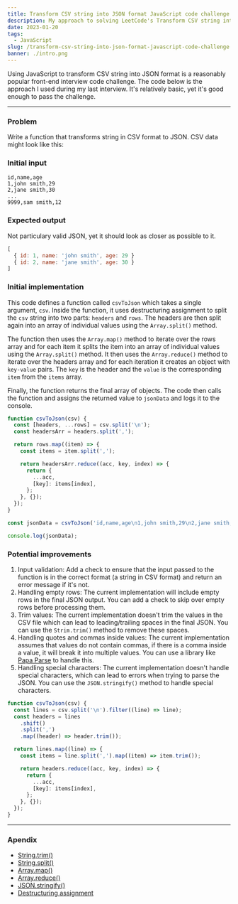 ```yaml
---
title: Transform CSV string into JSON format JavaScript code challenge
description: My approach to solving LeetCode's Transform CSV string into JSON format JavaScript code challenge
date: 2023-01-20
tags:
  - JavaScript
slug: /transform-csv-string-into-json-format-javascript-code-challenge
banner: ./intro.png
---
```


Using JavaScript to transform CSV string into JSON format is a reasonably popular front-end interview code challenge. The code below is the approach I used during my last interview. It's relatively basic, yet it's good enough to pass the challenge.

---

### Problem

Write a function that transforms string in CSV format to JSON. CSV data might look like this:

### Initial input

```text
id,name,age
1,john smith,29
2,jane smith,30
...
9999,sam smith,12
```

### Expected output

Not particulary valid JSON, yet it should look as closer as possible to it.

```js
[
  { id: 1, name: 'john smith', age: 29 }
  { id: 2, name: 'jane smith', age: 30 }
]
```

### Initial implementation

This code defines a function called `csvToJson` which takes a single argument, `csv`. Inside the function, it uses destructuring assignment to split the `csv` string into two parts: `headers` and `rows`. The headers are then split again into an array of individual values using the `Array.split()` method.

The function then uses the `Array.map()` method to iterate over the rows array and for each item it splits the item into an array of individual values using the `Array.split()` method. It then uses the `Array.reduce()` method to iterate over the headers array and for each iteration it creates an object with `key-value` pairs. The `key` is the header and the `value` is the corresponding `item` from the `items` array.

Finally, the function returns the final array of objects. The code then calls the function and assigns the returned value to `jsonData` and logs it to the console.

```js
function csvToJson(csv) {
  const [headers, ...rows] = csv.split('\n');
  const headersArr = headers.split(',');

  return rows.map((item) => {
    const items = item.split(',');

    return headersArr.reduce((acc, key, index) => {
      return {
        ...acc,
        [key]: items[index],
      };
    }, {});
  });
}

const jsonData = csvToJson('id,name,age\n1,john smith,29\n2,jane smith,30');

console.log(jsonData);
```

### Potential improvements

1. Input validation: Add a check to ensure that the input passed to the function is in the correct format (a string in CSV format) and return an error message if it's not.
2. Handling empty rows: The current implementation will include empty rows in the final JSON output. You can add a check to skip over empty rows before processing them.
3. Trim values: The current implementation doesn't trim the values in the CSV file which can lead to leading/trailing spaces in the final JSON. You can use the `Strim.trim()` method to remove these spaces.
4. Handling quotes and commas inside values: The current implementation assumes that values do not contain commas, if there is a comma inside a value, it will break it into multiple values. You can use a library like [Papa Parse](https://github.com/mholt/PapaParse) to handle this.
5. Handling special characters: The current implementation doesn't handle special characters, which can lead to errors when trying to parse the JSON. You can use the `JSON.stringify()` method to handle special characters.

```js
function csvToJson(csv) {
  const lines = csv.split('\n').filter((line) => line);
  const headers = lines
    .shift()
    .split(',')
    .map((header) => header.trim());

  return lines.map((line) => {
    const items = line.split(',').map((item) => item.trim());

    return headers.reduce((acc, key, index) => {
      return {
        ...acc,
        [key]: items[index],
      };
    }, {});
  });
}
```

---

### Apendix

- [String.trim()](https://developer.mozilla.org/en-US/docs/Web/JavaScript/Reference/Global_Objects/String/trim)
- [String.split()](https://developer.mozilla.org/en-US/docs/Web/JavaScript/Reference/Global_Objects/String/split)
- [Array.map()](https://developer.mozilla.org/en-US/docs/Web/JavaScript/Reference/Global_Objects/Array/map)
- [Array.reduce()](https://developer.mozilla.org/en-US/docs/Web/JavaScript/Reference/Global_Objects/Array/reduce)
- [JSON.stringify()](https://developer.mozilla.org/en-US/docs/Web/JavaScript/Reference/Global_Objects/JSON/stringify)
- [Destructuring assignment](https://developer.mozilla.org/en-US/docs/Web/JavaScript/Reference/Operators/Destructuring_assignment)
